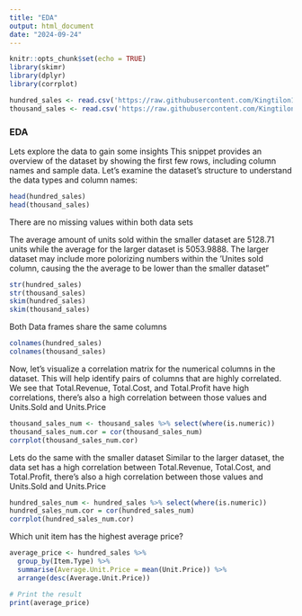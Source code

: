 ---
title: "EDA"
output: html_document
date: "2024-09-24"
---

```{r setup, include=FALSE}
knitr::opts_chunk$set(echo = TRUE)
library(skimr)
library(dplyr)
library(corrplot)
```


```{r}
hundred_sales <- read.csv('https://raw.githubusercontent.com/Kingtilon1/MachineLearning-BigData/refs/heads/main/100%20Sales%20Records.csv')
thousand_sales <- read.csv('https://raw.githubusercontent.com/Kingtilon1/MachineLearning-BigData/refs/heads/main/1000%20Sales%20Records.csv')
```



### EDA
Lets explore the data to gain some insights
This snippet provides an overview of the dataset by showing the first few rows, including column names and sample data. Let’s examine the dataset’s structure to understand the data types and column names:

```{r}

head(hundred_sales)
head(thousand_sales)

```


There are no missing values within both data sets

The average amount of units sold within the smaller dataset are 5128.71 units while the average for the larger dataset is 5053.9888. The larger dataset may include more polorizing numbers within the 'Unites sold column, causing the the average to be lower than the smaller dataset"

```{r}

str(hundred_sales)
str(thousand_sales)
skim(hundred_sales)
skim(thousand_sales)

```


Both Data frames share the same columns 

```{r}
colnames(hundred_sales)
colnames(thousand_sales)

```


Now, let's visualize a correlation matrix for the numerical columns in the dataset. This will help identify pairs of columns that are highly correlated. We see that Total.Revenue, Total.Cost, and Total.Profit have high correlations, there's also a high correlation between those values and Units.Sold and Units.Price  

```{r}
thousand_sales_num <- thousand_sales %>% select(where(is.numeric))
thousand_sales_num.cor = cor(thousand_sales_num)
corrplot(thousand_sales_num.cor)

```


Lets do the same with the smaller dataset
Similar to the larger dataset, the data set has a high correlation between Total.Revenue, Total.Cost, and Total.Profit, there's also a high correlation between those values and Units.Sold and Units.Price 

```{r}
hundred_sales_num <- hundred_sales %>% select(where(is.numeric))
hundred_sales_num.cor = cor(hundred_sales_num)
corrplot(hundred_sales_num.cor)

```


Which unit item has the highest average price?

```{r}
average_price <- hundred_sales %>%
  group_by(Item.Type) %>%
  summarise(Average.Unit.Price = mean(Unit.Price)) %>%
  arrange(desc(Average.Unit.Price))

# Print the result
print(average_price)
```



































